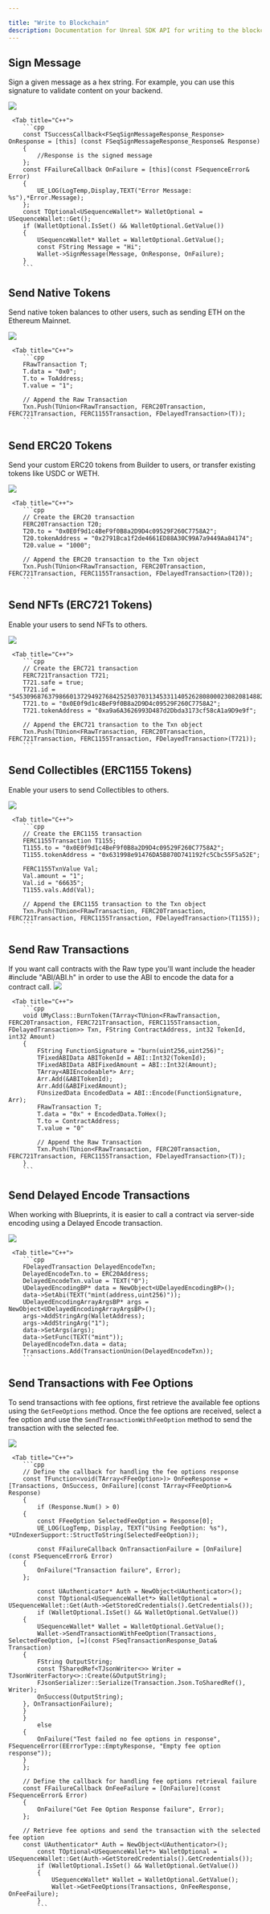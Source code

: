 ---

title: "Write to Blockchain"
description: Documentation for Unreal SDK API for writing to the blockchain with the Sequence infrastructure stack for web3 gaming.
---

## Sign Message

Sign a given message as a hex string. For example, you can use this signature to validate content on your backend.

<Tabs>
    <Tab title="Blueprint">
        <Frame caption="Sign Message">
            <img src="/images/unreal/sign_message.png" />
        </Frame>
    </Tab>

     <Tab title="C++">
        ```cpp
        const TSuccessCallback<FSeqSignMessageResponse_Response> OnResponse = [this] (const FSeqSignMessageResponse_Response& Response)
        {
            //Response is the signed message
        };
        const FFailureCallback OnFailure = [this](const FSequenceError& Error)
        {
            UE_LOG(LogTemp,Display,TEXT("Error Message: %s"),*Error.Message);
        };
        const TOptional<USequenceWallet*> WalletOptional = USequenceWallet::Get();
        if (WalletOptional.IsSet() && WalletOptional.GetValue())
        {
            USequenceWallet* Wallet = WalletOptional.GetValue();
            const FString Message = "Hi";
            Wallet->SignMessage(Message, OnResponse, OnFailure);
        }
        ```
  </Tab>
</Tabs>

## Send Native Tokens

Send native token balances to other users, such as sending ETH on the Ethereum Mainnet.

<Tabs>
    <Tab title="Blueprint">
        <Frame caption="Send Native Token">
    <img src="/images/unreal/send_native_token.png" />
</Frame>
    </Tab>

     <Tab title="C++">
        ```cpp
        FRawTransaction T;
        T.data = "0x0";
        T.to = ToAddress;
        T.value = "1";

        // Append the Raw Transaction
        Txn.Push(TUnion<FRawTransaction, FERC20Transaction, FERC721Transaction, FERC1155Transaction, FDelayedTransaction>(T));
        ```
  </Tab>
</Tabs>

## Send ERC20 Tokens

Send your custom ERC20 tokens from Builder to users, or transfer existing tokens like USDC or WETH.

<Tabs>
    <Tab title="Blueprint">
        <Frame caption="Send Erc20">
    <img src="/images/unreal/send_erc20.png" />
</Frame>
    </Tab>

     <Tab title="C++">
        ```cpp
        // Create the ERC20 transaction
        FERC20Transaction T20;
        T20.to = "0x0E0f9d1c4BeF9f0B8a2D9D4c09529F260C7758A2";
        T20.tokenAddress = "0x2791Bca1f2de4661ED88A30C99A7a9449Aa84174";
        T20.value = "1000";

        // Append the ERC20 transaction to the Txn object
        Txn.Push(TUnion<FRawTransaction, FERC20Transaction, FERC721Transaction, FERC1155Transaction, FDelayedTransaction>(T20));
        ```
  </Tab>
</Tabs>

## Send NFTs (ERC721 Tokens)

Enable your users to send NFTs to others.

<Tabs>
    <Tab title="Blueprint">
        <Frame caption="Send Erc721">
    <img src="/images/unreal/send_erc721.png" />
</Frame>
    </Tab>

     <Tab title="C++">
        ```cpp
        // Create the ERC721 transaction
        FERC721Transaction T721;
        T721.safe = true;
        T721.id = "54530968763798660137294927684252503703134533114052628080002308208148824588621";
        T721.to = "0x0E0f9d1c4BeF9f0B8a2D9D4c09529F260C7758A2";
        T721.tokenAddress = "0xa9a6A3626993D487d2Dbda3173cf58cA1a9D9e9f";

        // Append the ERC721 transaction to the Txn object
        Txn.Push(TUnion<FRawTransaction, FERC20Transaction, FERC721Transaction, FERC1155Transaction, FDelayedTransaction>(T721));
        ```
  </Tab>
</Tabs>

## Send Collectibles (ERC1155 Tokens)

Enable your users to send Collectibles to others.

<Tabs>
    <Tab title="Blueprint">
        <Frame caption="Send Erc1155">
    <img src="/images/unreal/send_erc1155.png" />
</Frame>
    </Tab>

     <Tab title="C++">
        ```cpp
        // Create the ERC1155 transaction
        FERC1155Transaction T1155;
        T1155.to = "0x0E0f9d1c4BeF9f0B8a2D9D4c09529F260C7758A2";
        T1155.tokenAddress = "0x631998e91476DA5B870D741192fc5Cbc55F5a52E";

        FERC1155TxnValue Val;
        Val.amount = "1";
        Val.id = "66635";
        T1155.vals.Add(Val);

        // Append the ERC1155 transaction to the Txn object
        Txn.Push(TUnion<FRawTransaction, FERC20Transaction, FERC721Transaction, FERC1155Transaction, FDelayedTransaction>(T1155));
        ```
  </Tab>
</Tabs>

## Send Raw Transactions

<Note>
If you want call contracts with the Raw type you'll want include the header #include "ABI/ABI.h" in order to use the ABI to encode the data for a contract call.
</Note>

<Tabs>
    <Tab title="Blueprint">
        <Frame caption="Send Raw Transaction">
    <img src="/images/unreal/send_raw_transaction.png" />
</Frame>
    </Tab>

     <Tab title="C++">
        ```cpp
        void UMyClass::BurnToken(TArray<TUnion<FRawTransaction, FERC20Transaction, FERC721Transaction, FERC1155Transaction, FDelayedTransaction>> Txn, FString ContractAddress, int32 TokenId, int32 Amount)
        {
            FString FunctionSignature = "burn(uint256,uint256)";
            TFixedABIData ABITokenId = ABI::Int32(TokenId);
            TFixedABIData ABIFixedAmount = ABI::Int32(Amount);
            TArray<ABIEncodeable*> Arr;
            Arr.Add(&ABITokenId);
            Arr.Add(&ABIFixedAmount);
            FUnsizedData EncodedData = ABI::Encode(FunctionSignature, Arr);
            FRawTransaction T;
            T.data = "0x" + EncodedData.ToHex();
            T.to = ContractAddress;
            T.value = "0"

            // Append the Raw Transaction
            Txn.Push(TUnion<FRawTransaction, FERC20Transaction, FERC721Transaction, FERC1155Transaction, FDelayedTransaction>(T));
        }
        ```
  </Tab>
</Tabs>

## Send Delayed Encode Transactions

When working with Blueprints, it is easier to call a contract via server-side encoding using a Delayed Encode transaction.

<Tabs>
    <Tab title="Blueprint">
        <Frame caption="Delayed Encode">
    <img src="/images/unreal/delayed_encode.png" />
</Frame>
    </Tab>

     <Tab title="C++">
        ```cpp
        FDelayedTransaction DelayedEncodeTxn;
        DelayedEncodeTxn.to = ERC20Address;
        DelayedEncodeTxn.value = TEXT("0");
        UDelayedEncodingBP* data = NewObject<UDelayedEncodingBP>();
        data->SetAbi(TEXT("mint(address,uint256)"));
        UDelayedEncodingArrayArgsBP* args = NewObject<UDelayedEncodingArrayArgsBP>();
        args->AddStringArg(WalletAddress);
        args->AddStringArg("1");
        data->SetArgs(args);
        data->SetFunc(TEXT("mint"));
        DelayedEncodeTxn.data = data;
        Transactions.Add(TransactionUnion(DelayedEncodeTxn));
        ```
  </Tab>
</Tabs>

## Send Transactions with Fee Options

To send transactions with fee options, first retrieve the available fee options using the `GetFeeOptions` method.
Once the fee options are received, select a fee option and use the `SendTransactionWithFeeOption` method to send
the transaction with the selected fee.

<Tabs>
    <Tab title="Blueprint">
        <Frame caption="Transaction Fee Options">
    <img src="/images/unreal/transaction_fee_options.png" />
</Frame>
    </Tab>

     <Tab title="C++">
        ```cpp
        // Define the callback for handling the fee options response
        const TFunction<void(TArray<FFeeOption>)> OnFeeResponse = [Transactions, OnSuccess, OnFailure](const TArray<FFeeOption>& Response)
        {
            if (Response.Num() > 0)
        {
            const FFeeOption SelectedFeeOption = Response[0];
            UE_LOG(LogTemp, Display, TEXT("Using FeeOption: %s"), *UIndexerSupport::StructToString(SelectedFeeOption));

            const FFailureCallback OnTransactionFailure = [OnFailure](const FSequenceError& Error)
        {
            OnFailure("Transaction failure", Error);
        };

            const UAuthenticator* Auth = NewObject<UAuthenticator>();
            const TOptional<USequenceWallet*> WalletOptional = USequenceWallet::Get(Auth->GetStoredCredentials().GetCredentials());
            if (WalletOptional.IsSet() && WalletOptional.GetValue())
        {
            USequenceWallet* Wallet = WalletOptional.GetValue();
            Wallet->SendTransactionWithFeeOption(Transactions, SelectedFeeOption, [=](const FSeqTransactionResponse_Data& Transaction)
        {
            FString OutputString;
            const TSharedRef<TJsonWriter<>> Writer = TJsonWriterFactory<>::Create(&OutputString);
            FJsonSerializer::Serialize(Transaction.Json.ToSharedRef(), Writer);
            OnSuccess(OutputString);
        }, OnTransactionFailure);
        }
        }
            else
        {
            OnFailure("Test failed no fee options in response", FSequenceError(EErrorType::EmptyResponse, "Empty fee option response"));
        }
        };

        // Define the callback for handling fee options retrieval failure
        const FFailureCallback OnFeeFailure = [OnFailure](const FSequenceError& Error)
        {
            OnFailure("Get Fee Option Response failure", Error);
        };

        // Retrieve fee options and send the transaction with the selected fee option
        const UAuthenticator* Auth = NewObject<UAuthenticator>();
            const TOptional<USequenceWallet*> WalletOptional = USequenceWallet::Get(Auth->GetStoredCredentials().GetCredentials());
            if (WalletOptional.IsSet() && WalletOptional.GetValue())
            {
                USequenceWallet* Wallet = WalletOptional.GetValue();
                Wallet->GetFeeOptions(Transactions, OnFeeResponse, OnFeeFailure);
            }
            ```
  </Tab>
</Tabs>
